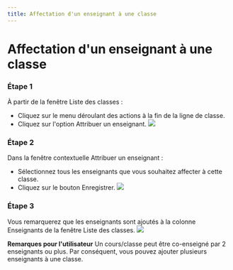 ```yaml
--- 
title: Affectation d'un enseignant à une classe
--- 
```




# Affectation d'un enseignant à une classe

### Étape 1 
 
 À partir de la fenêtre Liste des classes : 
 - Cliquez sur le menu déroulant des actions à la fin de la ligne de classe. 
 - Cliquez sur l'option Attribuer un enseignant. 
 ![]( /img/ulearning/teacher/class13.png) 
 ### Étape 2 
 
 Dans la fenêtre contextuelle Attribuer un enseignant : 
 - Sélectionnez tous les enseignants que vous souhaitez affecter à cette classe. 
 - Cliquez sur le bouton Enregistrer. 
 ![]( /img/ulearning/teacher/class14.png) 
 ### Étape 3 
 
 Vous remarquerez que les enseignants sont ajoutés à la colonne Enseignants de la fenêtre Liste des classes. 
 ![]( /img/ulearning/teacher/class15.png) 
 
 **Remarques pour l'utilisateur** 
 Un cours/classe peut être co-enseigné par 2 enseignants ou plus. Par conséquent, vous pouvez ajouter plusieurs enseignants à une classe.
